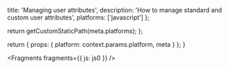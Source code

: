                   
  title: 'Managing user attributes',
  description: 'How to manage standard and custom user attributes',
  platforms: ['javascript']
};

  return getCustomStaticPath(meta.platforms);
};

  return {
    props: {
      platform: context.params.platform,
      meta
    }
  };
}
          



<Fragments fragments={{ js: js0 }} />
